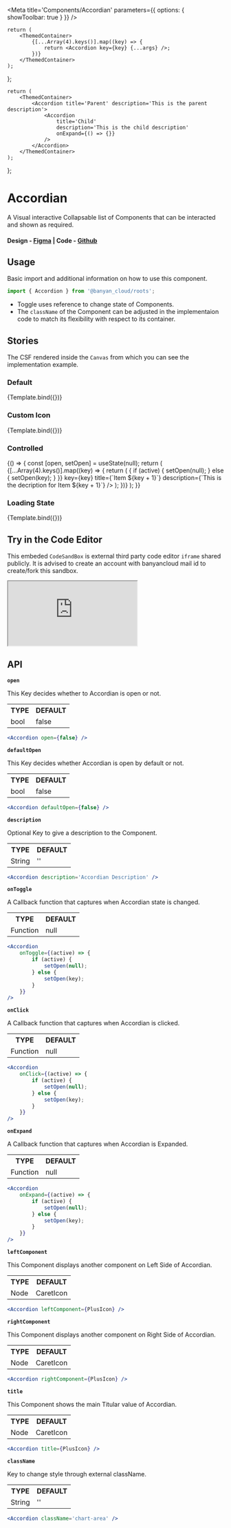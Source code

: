 
<Meta title='Components/Accordian' parameters={{ options: { showToolbar: true } }} />

	return (
		<ThemedContainer>
			{[...Array(4).keys()].map((key) => {
				return <Accordion key={key} {...args} />;
			})}
		</ThemedContainer>
	);
};

	return (
		<ThemedContainer>
			<Accordion title='Parent' description='This is the parent description'>
				<Accordion
					title='Child'
					description='This is the child description'
					onExpand={() => {}}
				/>
			</Accordion>
		</ThemedContainer>
	);
};

# Accordian

A Visual interactive Collapsable list of Components that can be interacted and shown as required.

#### Design - [Figma](https://www.figma.com/file/e9opoAtQHBo4vFd6u0Co98/Component-Library?node-id=1%3A6) | Code - [Github](https://github.com/banyandata-cloud/roots/tree/main/components/accordion)

## Usage

Basic import and additional information on how to use this component.

```js
import { Accordion } from '@banyan_cloud/roots';
```

-   Toggle uses reference to change state of Components.
-   The `className` of the Component can be adjusted in the implementaion code to match its flexibility with respect to its container.

## Stories

The CSF rendered inside the `Canvas` from which you can see the implementation example.

### Default

<Canvas>
	<Story
		name='Default'
		args={{
			title: 'Click to Expand',
			description:
				"Lorem Ipsum is simply dummy text of the printing and typesetting industry. Lorem Ipsum has been the industry's standard dummy text ever since the 1500s, when an unknown printer took a galley of type and scrambled it to make a type specimen book. It has survived not only five centuries, but also the leap into electronic typesetting, remaining essentially unchanged. It was popularised in the 1960s with the release of Letraset sheets containing Lorem Ipsum passages, and more recently with desktop publishing software like Aldus PageMaker including versions of Lorem Ipsum.",
			defaultOpen: false,
		}}>
		{Template.bind({})}
	</Story>
</Canvas>

### Custom Icon

<Canvas>
	<Story
		name='Custom Icon'
		args={{
			title: 'Click to Expand',
			description:
				"Lorem Ipsum is simply dummy text of the printing and typesetting industry. Lorem Ipsum has been the industry's standard dummy text ever since the 1500s, when an unknown printer took a galley of type and scrambled it to make a type specimen book. It has survived not only five centuries, but also the leap into electronic typesetting, remaining essentially unchanged. It was popularised in the 1960s with the release of Letraset sheets containing Lorem Ipsum passages, and more recently with desktop publishing software like Aldus PageMaker including versions of Lorem Ipsum.",
			defaultOpen: false,
			leftComponent: PlusIcon,
			rightComponent: PlusIcon,
		}}>
		{Template.bind({})}
	</Story>
</Canvas>

### Controlled

<Canvas>
	<Story name='Controlled'>
		{() => {
			const [open, setOpen] = useState(null);
			return (
				<ThemedContainer>
					{[...Array(4).keys()].map((key) => {
						return (
							<Accordion
								open={key === open}
								onToggle={(active) => {
									if (active) {
										setOpen(null);
									} else {
										setOpen(key);
									}
								}}
								key={key}
								title={`Item ${key + 1}`}
								description={`This is the decription for Item ${key + 1}`}
							/>
						);
					})}
				</ThemedContainer>
			);
		}}
	</Story>
</Canvas>

### Loading State

<Canvas>
	<Story
		name='Loading State'
		args={{
			title: 'Click to Expand',
			description:
				"Lorem Ipsum is simply dummy text of the printing and typesetting industry. Lorem Ipsum has been the industry's standard dummy text ever since the 1500s, when an unknown printer took a galley of type and scrambled it to make a type specimen book. It has survived not only five centuries, but also the leap into electronic typesetting, remaining essentially unchanged. It was popularised in the 1960s with the release of Letraset sheets containing Lorem Ipsum passages, and more recently with desktop publishing software like Aldus PageMaker including versions of Lorem Ipsum.",
			defaultOpen: false,
			loading: true,
		}}>
		{Template.bind({})}
	</Story>
</Canvas>

## Try in the Code Editor

This embeded `CodeSandBox` is external third party code editor `iframe` shared publicly. It is advised to create an account with banyancloud mail id to create/fork this sandbox.

<ToggleIframeContainer>
<iframe
	src='https://codesandbox.io/s/condescending-grass-6y725l?file=/src/App.js'
	style={{ width: '100%', height: 500 }}
	title='xenodochial-moon-5y668f'
	allow='accelerometer; ambient-light-sensor; camera; encrypted-media; geolocation; gyroscope; hid; microphone; midi; payment; usb; vr; xr-spatial-tracking'
	sandbox='allow-forms allow-modals allow-popups allow-presentation allow-same-origin allow-scripts'></iframe>
</ToggleIframeContainer>

## API

**`open`**

This Key decides whether to Accordian is open or not.

<table style={{ width: '100%' }}>
	<tr>
		<th style={{ textAlign: 'left', width: '50%' }}>TYPE</th>
		<th style={{ textAlign: 'left', width: '50%' }}>DEFAULT</th>
	</tr>
	<tr>
		<td>bool</td>
		<td>false</td>
	</tr>
</table>

```jsx
<Accordion open={false} />
```

**`defaultOpen`**

This Key decides whether Accordian is open by default or not.

<table style={{ width: '100%' }}>
	<tr>
		<th style={{ textAlign: 'left', width: '50%' }}>TYPE</th>
		<th style={{ textAlign: 'left', width: '50%' }}>DEFAULT</th>
	</tr>
	<tr>
		<td>bool</td>
		<td>false</td>
	</tr>
</table>

```jsx
<Accordion defaultOpen={false} />
```

**`description`**

Optional Key to give a description to the Component.

<table style={{ width: '100%' }}>
	<tr>
		<th style={{ textAlign: 'left', width: '50%' }}>TYPE</th>
		<th style={{ textAlign: 'left', width: '50%' }}>DEFAULT</th>
	</tr>
	<tr>
		<td>String</td>
		<td>''</td>
	</tr>
</table>

```jsx
<Accordion description='Accordian Description' />
```

**`onToggle`**

A Callback function that captures when Accordian state is changed.

<table style={{ width: '100%' }}>
	<tr>
		<th style={{ textAlign: 'left', width: '50%' }}>TYPE</th>
		<th style={{ textAlign: 'left', width: '50%' }}>DEFAULT</th>
	</tr>
	<tr>
		<td>Function</td>
		<td>null</td>
	</tr>
</table>

```jsx
<Accordion
	onToggle={(active) => {
		if (active) {
			setOpen(null);
		} else {
			setOpen(key);
		}
	}}
/>
```

**`onClick`**

A Callback function that captures when Accordian is clicked.

<table style={{ width: '100%' }}>
	<tr>
		<th style={{ textAlign: 'left', width: '50%' }}>TYPE</th>
		<th style={{ textAlign: 'left', width: '50%' }}>DEFAULT</th>
	</tr>
	<tr>
		<td>Function</td>
		<td>null</td>
	</tr>
</table>

```jsx
<Accordion
	onClick={(active) => {
		if (active) {
			setOpen(null);
		} else {
			setOpen(key);
		}
	}}
/>
```

**`onExpand`**

A Callback function that captures when Accordian is Expanded.

<table style={{ width: '100%' }}>
	<tr>
		<th style={{ textAlign: 'left', width: '50%' }}>TYPE</th>
		<th style={{ textAlign: 'left', width: '50%' }}>DEFAULT</th>
	</tr>
	<tr>
		<td>Function</td>
		<td>null</td>
	</tr>
</table>

```jsx
<Accordion
	onExpand={(active) => {
		if (active) {
			setOpen(null);
		} else {
			setOpen(key);
		}
	}}
/>
```

**`leftComponent`**

This Component displays another component on Left Side of Accordian.

<table style={{ width: '100%' }}>
	<tr>
		<th style={{ textAlign: 'left', width: '50%' }}>TYPE</th>
		<th style={{ textAlign: 'left', width: '50%' }}>DEFAULT</th>
	</tr>
	<tr>
		<td>Node</td>
		<td>CaretIcon</td>
	</tr>
</table>

```jsx
<Accordion leftComponent={PlusIcon} />
```

**`rightComponent`**

This Component displays another component on Right Side of Accordian.

<table style={{ width: '100%' }}>
	<tr>
		<th style={{ textAlign: 'left', width: '50%' }}>TYPE</th>
		<th style={{ textAlign: 'left', width: '50%' }}>DEFAULT</th>
	</tr>
	<tr>
		<td>Node</td>
		<td>CaretIcon</td>
	</tr>
</table>

```jsx
<Accordion rightComponent={PlusIcon} />
```

**`title`**

This Component shows the main Titular value of Accordian.

<table style={{ width: '100%' }}>
	<tr>
		<th style={{ textAlign: 'left', width: '50%' }}>TYPE</th>
		<th style={{ textAlign: 'left', width: '50%' }}>DEFAULT</th>
	</tr>
	<tr>
		<td>Node</td>
		<td>CaretIcon</td>
	</tr>
</table>

```jsx
<Accordion title={PlusIcon} />
```

**`className`**

Key to change style through external className.

<table style={{ width: '100%' }}>
	<tr>
		<th style={{ textAlign: 'left', width: '50%' }}>TYPE</th>
		<th style={{ textAlign: 'left', width: '50%' }}>DEFAULT</th>
	</tr>
	<tr>
		<td>String</td>
		<td>''</td>
	</tr>
</table>

```jsx
<Accordion className='chart-area' />
```
